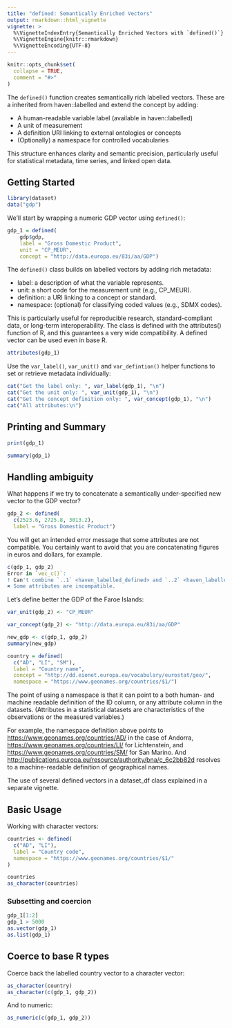 ```yaml
---
title: "defined: Semantically Enriched Vectors"
output: rmarkdown::html_vignette
vignette: >
  %\VignetteIndexEntry{Semantically Enriched Vectors with `defined()`}
  %\VignetteEngine{knitr::rmarkdown}
  %\VignetteEncoding{UTF-8}
---
```

```r
knitr::opts_chunk$set(
  collapse = TRUE,
  comment = "#>"
)
```

The `defined()` function creates semantically rich labelled vectors. These are a inherited from haven::labelled and extend the concept by adding:

- A human-readable variable label (available in haven::labelled)
- A unit of measurement
- A definition URI linking to external ontologies or concepts
- (Optionally) a namespace for controlled vocabularies

This structure enhances clarity and semantic precision, particularly useful for statistical metadata, time series, and linked open data.

## Getting Started

```r
library(dataset)
data("gdp")
```

We’ll start by wrapping a numeric GDP vector using `defined()`:

```r
gdp_1 = defined(
    gdp$gdp, 
    label = "Gross Domestic Product", 
    unit = "CP_MEUR", 
    concept = "http://data.europa.eu/83i/aa/GDP")
```

The `defined()` class builds on labelled vectors by adding rich metadata:

- label: a description of what the variable represents.
- unit: a short code for the measurement unit (e.g., CP_MEUR).
- definition: a URI linking to a concept or standard.
- namespace: (optional) for classifying coded values (e.g., SDMX codes).

This is particularly useful for reproducible research, standard-compliant data, or long-term interoperability. The class is defined with the attributes() function of R, and this guarantees a very wide compatibility. A defined vector can be used even in base R. 

```r
attributes(gdp_1)
```
Use the `var_label()`, `var_unit()` and `var_defintion()` helper functions to set or retrieve metadata individually:

```r
cat("Get the label only: ", var_label(gdp_1), "\n")
cat("Get the unit only: ", var_unit(gdp_1), "\n")
cat("Get the concept definition only: ", var_concept(gdp_1), "\n")
cat("All attributes:\n")
```
## Printing and Summary

```r
print(gdp_1)
```
```r
summary(gdp_1)
```
## Handling ambiguity

What happens if we try to concatenate a semantically under-specified new vector to the GDP vector?

```r
gdp_2 <- defined(
  c(2523.6, 2725.8, 3013.2), 
  label = "Gross Domestic Product")
```

You will get an intended error message that some attributes are not compatible. You certainly want to avoid that you are concatenating figures in euros and dollars, for example.

```r
c(gdp_1, gdp_2)
Error in `vec_c()`:
! Can't combine `..1` <haven_labelled_defined> and `..2` <haven_labelled_defined>.
✖ Some attributes are incompatible.
```

Let's define better the GDP of the Faroe Islands:

```r
var_unit(gdp_2) <- "CP_MEUR"
```


```r
var_concept(gdp_2) <- "http://data.europa.eu/83i/aa/GDP"
```

```r
new_gdp <- c(gdp_1, gdp_2)
summary(new_gdp)
```
```r
country = defined(
  c("AD", "LI", "SM"), 
  label = "Country name", 
  concept = "http://dd.eionet.europa.eu/vocabulary/eurostat/geo/", 
  namespace = "https://www.geonames.org/countries/$1/")
```

The point of using a namespace is that it can point to a both human- and machine readable definition of the ID column, or any attribute column in the datasets. (Attributes in a statistical datasets are characteristics of the observations or the measured variables.)

For example, the namespace definition above points to <https://www.geonames.org/countries/AD/> in the case of Andorra, <https://www.geonames.org/countries/LI/> for Lichtenstein, and <https://www.geonames.org/countries/SM/> for San Marino. And <http://publications.europa.eu/resource/authority/bna/c_6c2bb82d> resolves to a machine-readable definition of geographical names.

The use of several defined vectors in a dataset_df class explained in a separate vignette.

## Basic Usage

Working with character vectors:

```r
countries <- defined(
  c("AD", "LI"),
  label = "Country code",
  namespace = "https://www.geonames.org/countries/$1/"
)

countries
as_character(countries)
```

### Subsetting and coercion

```r
gdp_1[1:2]
gdp_1 > 5000
as.vector(gdp_1)
as.list(gdp_1)
```
## Coerce to base R types

Coerce back the labelled country vector to a character vector:

```r
as_character(country)
as_character(c(gdp_1, gdp_2))
```

And to numeric:

```r
as_numeric(c(gdp_1, gdp_2))
```
